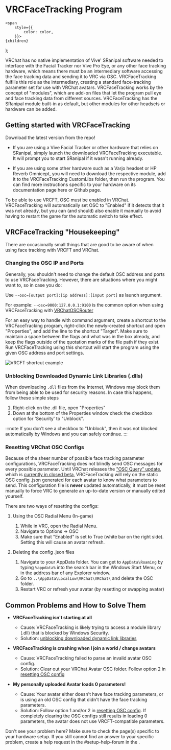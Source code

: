 # VRCFaceTracking Program


    <span
        style={{
            color: color,
        }}>
    {children}
  </span>
);

VRChat has no native implementation of Vive' SRanipal software needed to interface with the Facial Tracker nor Vive Pro Eye, or any other face tracking hardware, 
which means there must be an intermediary software accessing the face tracking data and sending it to VRC via OSC.
VRCFaceTracking fulfills this role as the intermediary, creating a standard face-tracking parameter set for use with VRChat avatars. 
VRCFaceTracking works by the concept of "modules", which are add-on files that let the program pull eye and face tracking data from different sources.
VRCFaceTracking has the SRanipal module built-in as default, but other modules for other headsets or hardware can be added. 

## Getting started with VRCFaceTracking

Download the latest version from the <CustomLink to="github" append="/tree/v4.0.0"/> repo!

* If you are using a Vive Facial Tracker or other hardware that relies on SRanipal, simply launch the downloaded VRCFaceTracking executable. 
It will prompt you to start SRanipal if it wasn't running already. 

* If you are using some other hardware such as a Varjo headset or HP Reverb Omnicept, you will need to download the respective module, add it to the VRCFaceTracking CustomLibs folder, then run the program. 
You can find more instructions specific to your hardware on its documentation page here or Github page. 

To be able to use VRCFT, OSC must be enabled in VRChat.
VRCFaceTracking will automatically set OSC to "Enabled" if it detects that it was not already, but you can (and should) also enable it manually to avoid having to restart the game for the automatic switch to take effect.

## VRCFaceTracking "Housekeeping"

There are occasionally small things that are good to be aware of when using face tracking with VRCFT and VRChat.

### Changing the OSC IP and Ports

Generally, you shouldn't need to change the default OSC address and ports to use VRCFaceTracking. 
However, there are situations where you might want to, so in case you do: 

Use ``--osc=[output port]:[ip address]:[input port]`` as launch argument.

For example: ``--osc=9000:127.0.0.1:9100`` is the common option when using VRCFaceTracking with [VRChatOSCRouter](../intro.mdx)

For an easy way to handle with command argument, create a shortcut to the VRCFaceTracking program, right-click the newly-created shortcut and open "Properties", and add the line to the shortcut "Target". 
Make sure to maintain a space between the flags and what was in the box already, and keep the flags outside of the quotation marks of the file path if they exist.
Run VRCFaceTracking using this shortcut will start the program using the given OSC address and port settings. 

![VRCFT shortcut example](img/vrcft_shortcut_example.png)


### Unblocking Downloaded Dynamic Link Libraries (.dlls)

When downloading `.dll` files from the Internet, Windows may block them from being able to be used for security reasons. 
In case this happens, follow these simple steps

1. Right-click on the .dll file, open "Properties"
2. Down at the bottom of the Properties window check the checkbox option for 'Security' to "Unblock".

:::note
   If you don't see a checkbox to "Unblock", then it was not blocked automatically by Windows and you can safely continue.
:::

### Resetting VRChat OSC Configs

Because of the sheer number of possible face tracking parameter configurations, VRCFaceTracking does not blindly send OSC messages for every possible parameter.
Until VRChat releases the ["OSC Query" update](https://ask.vrchat.com/t/developer-update-2-september-2022/13470#oscquery-9), which is [currently in closed beta](https://github.com/vrchat-community/osc/issues/143#issuecomment-1304419543),
VRCFaceTracking will rely on the static OSC config .json generated for each avatar to know what parameters to send.
This configuration file is **never** updated automatically, it must be reset manually to force VRC to generate an up-to-date version or manually edited yourself.

There are two ways of resetting the configs:

1. Using the OSC Radial Menu (In-game)

   1. While in VRC, open the Radial Menu.
   2. Navigate to Options -> OSC 
   3. Make sure that "Enabled" is set to True (white bar on the right side). Setting this will cause an avatar refresh. 

2. Deleting the config .json files

   1. Navigate to your AppData folder. You can get to ``AppData\Roaming`` by typing ``%appdata%`` into the search bar in the Windows Start Menu, or in the address bar of any Explorer window.
   2. Go to ``..\AppData\LocalLow\VRChat\VRChat\`` and delete the OSC folder.
   3. Restart VRC or refresh your avatar (by resetting or swapping avatar)

## Common Problems and How to Solve Them

- **VRCFaceTracking isn't starting at all**
  - Cause: VRCFaceTracking is likely trying to access a module library (.dll) that is blocked by Windows Security.
  - Solution: [unblocking downloaded dynamic link libraries](#unblocking-downloaded-dynamic-link-libraries-dlls)

- **VRCFaceTracking is crashing when I join a world / change avatars**
  - Cause: VRCFaceTracking failed to parse an invalid avatar OSC config.
  - Solution: Clear out your VRChat Avatar OSC folder. Follow option 2 in [resetting OSC config](#resetting-vrchat-osc-configs)

- **My personally uploaded Avatar loads 0 parameters!**
  - Cause: Your avatar either doesn't have face tracking parameters, or is using an old OSC config that didn't have the face tracking parameters.
  - Solution: Follow option 1 and/or 2 in [resetting OSC config](#resetting-vrchat-osc-configs). If completely clearing the OSC configs still results in loading 0 parameters, the avatar does not use VRCFT-compatible parameters.

Don't see your problem here? Make sure to check the page(s) specific to your hardware setup.
If you still cannot find an answer to your specific problem, create a help request in the <TextColor color="#5763ee">#setup-help-forum</TextColor> in the <CustomLink to="discord"/>. 